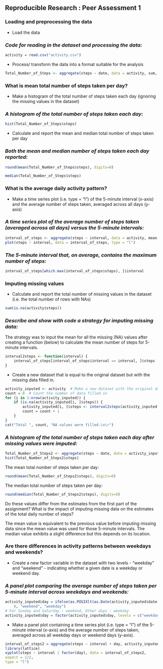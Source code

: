 ## Reproducible Research : Peer Assessment 1

### Loading and preprocessing the data

* Load the data

### *Code for reading in the dataset and processing the data:*

``` r
activity = read.csv("activity.csv")
```
 
* Process/ transform the data into a format suitable for the analysis

``` r

Total_Number_of_Steps <- aggregate(steps ~ date, data = activity, sum, na.rm = TRUE)

```

### What is mean total number of steps taken per day?

* Make a histogram of the total number of steps taken each day (ignoring the missing values in the dataset)

### *A histogram of the total number of steps taken each day:*

``` r
hist(Total_Number_of_Steps$steps)
```

* Calculate and report the mean and median total number of steps taken per day

### *Both the mean and median number of steps taken each day reported:*

```r
round(mean(Total_Number_of_Steps$steps), digits=0)
```

``` r
median(Total_Number_of_Steps$steps)
```

### What is the average daily activity pattern?


* Make a time series plot (i.e. type = "l") of the 5-minute interval (x-axis) and the average number of steps taken, averaged across all days (y-axis)

### *A time series plot of the average number of steps taken (averaged across all days) versus the 5-minute intervals:*


``` r
interval_of_steps <- aggregate(steps ~ interval, data = activity, mean, na.rm = TRUE)
plot(steps ~ interval, data = interval_of_steps, type = "l")
```

### *The 5-minute interval that, on average, contains the maximum number of steps:*

```r
interval_of_steps[which.max(interval_of_steps$steps), ]$interval
```
### Imputing missing values
* Calculate and report the total number of missing values in the dataset (i.e. the total number of rows with NAs)

```r
sum(is.na(activity$steps))
```

### *Describe and show with code a strategy for imputing missing data:*

The strategy was to input the mean for all the missing (NA) values after creating a function (below) to calculate the mean number of steps for 5-minute intervals.

```r
interval2steps <- function(interval) {
    interval_of_steps[interval_of_steps$interval == interval, ]$steps
}
```

* Create a new dataset that is equal to the original dataset but with the missing data filled in.

```r
activity_inputed <- activity  # Make a new dataset with the original data
count = 0  # Count the number of data filled in
for (i in 1:nrow(activity_inputed)) {
    if (is.na(activity_inputed[i, ]$steps)) {
        activity_inputed[i, ]$steps <- interval2steps(activity_inputed[i, ]$interval)
        count = count + 1
    }
}
cat("Total ", count, "NA values were filled.\n\r")
```

### *A histogram of the total number of steps taken each day after missing values were imputed:*

```r
Total_Number_of_Steps2 <- aggregate(steps ~ date, data = activity_inputed, sum)
hist(Total_Number_of_Steps2$steps)
```

The mean total number of steps taken per day:

```r
round(mean(Total_Number_of_Steps2$steps), digits=0)
```

The median total number of steps taken per day:

```r
round(median(Total_Number_of_Steps2$steps), digits=0)
```

Do these values differ from the estimates from the first part of the assignment? What is the impact of imputing missing data on the estimates of the total daily number of steps?

The mean value is equivalent to the previous value before imputing missing data since the mean value was used for those 5-minute intervals.
The median value exhibits a slight difference but this depends on its location.


### Are there differences in activity patterns between weekdays and weekends?

* Create a new factor variable in the dataset with two levels - "weekday" and "weekend" - indicating whether a given date is a weekday or weekend day.

### *A panel plot comparing the average number of steps taken per 5-minute interval across weekdays and weekends:*

```r
activity_inputed$day = ifelse(as.POSIXlt(as.Date(activity_inputed$date))$wday%%6 == 
    0, "weekend", "weekday")
# For Sunday and Saturday : weekend, Other days : weekday
activity_inputed$day = factor(activity_inputed$day, levels = c("weekday", "weekend"))
```

* Make a panel plot containing a time series plot (i.e. type = "l") of the 5-minute interval (x-axis) and the average number of steps taken, averaged across all weekday days or weekend days (y-axis).


```r
interval_of_steps2 = aggregate(steps ~ interval + day, activity_inputed, mean)
library(lattice)
xyplot(steps ~ interval | factor(day), data = interval_of_steps2, 
aspect = 1/2, 
type = "l")       
```
